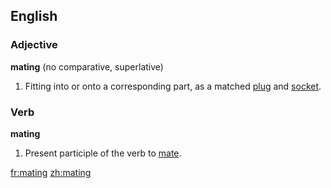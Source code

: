 ==English==

===Adjective===
'''mating''' (no comparative, superlative)

# Fitting into or onto a corresponding part, as a matched [[plug]] and [[socket]].

===Verb===
'''mating'''

# Present participle of the verb to [[mate]].

[[fr:mating]]
[[zh:mating]]